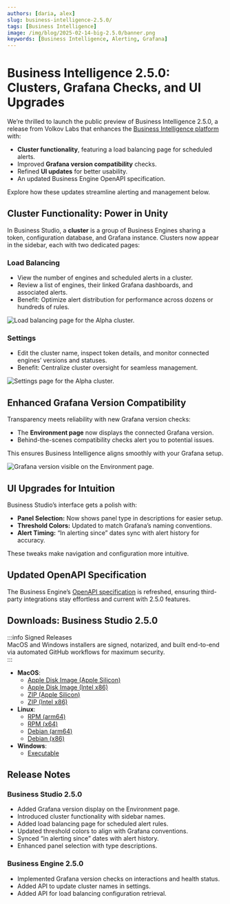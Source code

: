 ```yaml
---
authors: [daria, alex]
slug: business-intelligence-2.5.0/
tags: [Business Intelligence]
image: /img/blog/2025-02-14-big-2.5.0/banner.png
keywords: [Business Intelligence, Alerting, Grafana]
---
```



# Business Intelligence 2.5.0: Clusters, Grafana Checks, and UI Upgrades

We’re thrilled to launch the public preview of Business Intelligence 2.5.0, a release from Volkov Labs that enhances the [Business Intelligence platform](/big/) with:

- **Cluster functionality**, featuring a load balancing page for scheduled alerts.
- Improved **Grafana version compatibility** checks.
- Refined **UI updates** for better usability.
- An updated Business Engine OpenAPI specification.

Explore how these updates streamline alerting and management below.

## Cluster Functionality: Power in Unity

In Business Studio, a **cluster** is a group of Business Engines sharing a token, configuration database, and Grafana instance. Clusters now appear in the sidebar, each with two dedicated pages:

### Load Balancing

- View the number of engines and scheduled alerts in a cluster.
- Review a list of engines, their linked Grafana dashboards, and associated alerts.
- Benefit: Optimize alert distribution for performance across dozens or hundreds of rules.

<Image
  title="Load balancing page for the Alpha cluster."
  src="/img/blog/2025-02-14-big-2.5.0/cluster-lb.png"
/>

### Settings

- Edit the cluster name, inspect token details, and monitor connected engines’ versions and statuses.
- Benefit: Centralize cluster oversight for seamless management.

<Image
  title="Settings page for the Alpha cluster."
  src="/img/blog/2025-02-14-big-2.5.0/cluster-settings.png"
/>

## Enhanced Grafana Version Compatibility

Transparency meets reliability with new Grafana version checks:

- The **Environment page** now displays the connected Grafana version.
- Behind-the-scenes compatibility checks alert you to potential issues.

This ensures Business Intelligence aligns smoothly with your Grafana setup.

<Image
  title="Grafana version visible on the Environment page."
  src="/img/blog/2025-02-14-big-2.5.0/grafana-version.png"
/>

## UI Upgrades for Intuition

Business Studio’s interface gets a polish with:

- **Panel Selection:** Now shows panel type in descriptions for easier setup.
- **Threshold Colors:** Updated to match Grafana’s naming conventions.
- **Alert Timing:** “In alerting since” dates sync with alert history for accuracy.

These tweaks make navigation and configuration more intuitive.

## Updated OpenAPI Specification

The Business Engine’s [OpenAPI specification](/big/api/) is refreshed, ensuring third-party integrations stay effortless and current with 2.5.0 features.

## Downloads: Business Studio 2.5.0

:::info Signed Releases  
MacOS and Windows installers are signed, notarized, and built end-to-end via automated GitHub workflows for maximum security.  
:::

- **MacOS**:
  - [Apple Disk Image (Apple Silicon)](https://github.com/VolkovLabs/business-intelligence/releases/download/v2.5.0/Business.Studio-2.5.0-arm64.dmg)
  - [Apple Disk Image (Intel x86)](https://github.com/VolkovLabs/business-intelligence/releases/download/v2.5.0/Business.Studio-2.5.0-x64.dmg)
  - [ZIP (Apple Silicon)](https://github.com/VolkovLabs/business-intelligence/releases/download/v2.5.0/Business.Studio-darwin-arm64-2.5.0.zip)
  - [ZIP (Intel x86)](https://github.com/VolkovLabs/business-intelligence/releases/download/v2.5.0/Business.Studio-darwin-x64-2.5.0.zip)
- **Linux**:
  - [RPM (arm64)](https://github.com/VolkovLabs/business-intelligence/releases/download/v2.5.0/business-studio-2.5.0-1.arm64.rpm)
  - [RPM (x64)](https://github.com/VolkovLabs/business-intelligence/releases/download/v2.5.0/business-studio-2.5.0-1.x86_64.rpm)
  - [Debian (arm64)](https://github.com/VolkovLabs/business-intelligence/releases/download/v2.5.0/business-studio_2.5.0_arm64.deb)
  - [Debian (x86)](https://github.com/VolkovLabs/business-intelligence/releases/download/v2.5.0/business-studio_2.5.0_amd64.deb)
- **Windows**:
  - [Executable](https://github.com/VolkovLabs/business-intelligence/releases/download/v2.5.0/Business.Studio-2.5.0.Setup.exe)

<GettingStarted />

## Release Notes

### Business Studio 2.5.0

- Added Grafana version display on the Environment page.
- Introduced cluster functionality with sidebar names.
- Added load balancing page for scheduled alert rules.
- Updated threshold colors to align with Grafana conventions.
- Synced “in alerting since” dates with alert history.
- Enhanced panel selection with type descriptions.

### Business Engine 2.5.0

- Implemented Grafana version checks on interactions and health status.
- Added API to update cluster names in settings.
- Added API for load balancing configuration retrieval.

<Feedback />
